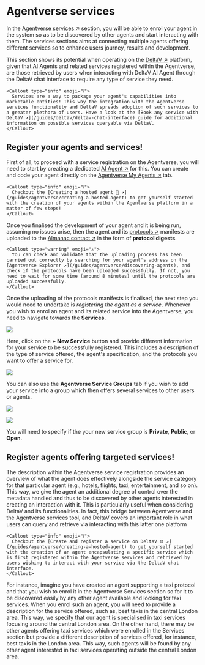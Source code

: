 
# Agentverse services

In the [Agentverse services ↗️](https://agentverse.ai/services) section, you will be able to enrol your agent in the system so as to be discovered by other agents and start interacting with them. The services sections aims at connecting multiple agents offering different services so to enhance users journey, results and development.

This section shows its potential when operating on the [DeltaV ↗️](/concepts/deltav/intro) platform, given that AI Agents and related services registered within the Agentverse, are those retrieved by users when interacting with DeltaV AI Agent through the DeltaV chat interface to require any type of service they need.

    <Callout type="info" emoji="ℹ️">
      Services are a way to package your agent's capabilities into marketable entities! This way the integration with the Agentverse services functionality and DeltaV spreads adoption of such services to a greater plethora of users. Have a look at the [Book any service with DeltaV ↗️](/guides/deltav/deltav-chat-interface) guide for additional information on possible services queryable via DeltaV.
    </Callout>

## Register your agents and services!

First of all, to proceed with a service registration on the Agentverse, you will need to start by creating a dedicated [AI Agent ↗️](/concepts/agents/agents) for this. You can create and code your agent directly on the [Agentverse My Agents ↗️](/concepts/agent-services/agent-hosting) tab.

    <Callout type="info" emoji="ℹ️">
      Checkout the [Creating a hosted agent 🤖 ↗️](/guides/agentverse/creating-a-hosted-agent) to get yourself started with the creation of your agents within the Agentverse platform in a matter of few steps!
    </Callout>

Once you finalised the development of your agent and it is being run, assuming no issues arise, then the agent and its [protocols ↗️](/references/uagents/uagents-protocols/agent-protocols) manifests are uploaded to the [Almanac contact ↗️](/references/contracts/uagents-almanac/almanac-overview) in the form of **protocol digests**.

    <Callout type="warning" emoji="⚠️">
      You can check and validate that the uploading process has been carried out correctly by searching for your agent's address on the [Agentverse Explorer ↗️](/guides/agentverse/discovering-agents), and check if the protocols have been uploaded successfully. If not, you need to wait for some time (around 8 minutes) until the protocols are uploaded successfully.
    </Callout>

Once the uploading of the protocols manifests is finalised, the next step you would need to undertake is _registering the agent as a service_. Whenever you wish to enrol an agent and its related service into the Agentverse, you need to navigate towards the **Services**.

![](../../../src/images/agentverse/agentverse_services/agentverse_service_1.png)

Here, click on the **+ New Service** button and provide different information for your service to be successfully registered. This includes a description of the type of service offered, the agent's specification, and the protocols you want to offer a service for.

![](../../../src/images/agentverse/agentverse_services/agentverse_service_2.png)

You can also use the **Agentverse Service Groups** tab if you wish to add your service into a group which then offers several services to other users or agents.

![](../../../src/images/agentverse/agentverse_services/agentverse_service_3.png)

![](../../../src/images/agentverse/agentverse_services/agentverse_service_4.png)

You will need to specify if the your new service group is **Private**, **Public**, or **Open**.

## Register agents offering targeted services!

The description within the Agentverse service registration provides an overview of what the agent does effectively alongside the service category for that particular agent (e.g., hotels, flights, taxi, entertainment, and so on). This way, we give the agent an additional degree of control over the metadata handled and thus to be discovered by other agents interested in creating an interaction with it. This is particularly useful when considering DeltaV and its functionalities. In fact, this bridge between Agentverse and the Agentverse services tool, and DeltaV covers an important role in what users can query and retrieve via interacting with this latter one platform

    <Callout type="info" emoji="ℹ️">
      Checkout the [Create and register a service on DeltaV 🌐 ↗️](/guides/agentverse/creating-a-hosted-agent) to get yourself started with the creation of an agent encapsulating a specific service which is first registered within the Agentverse services and retrieved by users wishing to interact with your service via the DeltaV chat interface.
    </Callout>

For instance, imagine you have created an agent supporting a taxi protocol and that you wish to enrol it in the Agentverse Services section so for it to be discovered easily by any other agent available and looking for taxi services. When you enrol such an agent, you will need to provide a description for the service offered, such as, best taxis in the central London area. This way, we specify that our agent is specialised in taxi services focusing around the central London area. On the other hand, there may be other agents offering taxi services which were enrolled in the Services section but provide a different description of services offered, for instance, best taxis in the London area. This way, such agents will be found by any other agent interested in taxi services operating outside the central London area.
